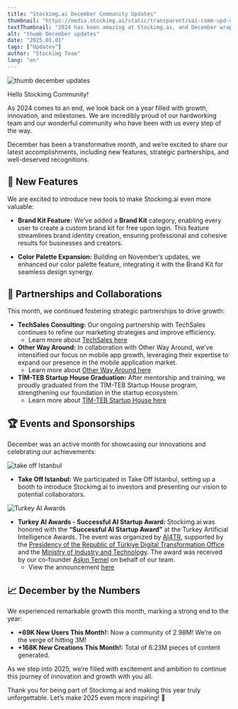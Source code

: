```yaml
---
title: "Stockimg.ai December Community Updates"
thumbnail: "https://media.stockimg.ai/static/transparent/sai-comm-upd-dec-tr.png"
textThumbnail: "2024 has been amazing at Stockimg.ai, and December wrapped it up beautifully. We’re excited to share our latest accomplishments, including new features, strategic partnerships, and recognitions"
alt: "thumb December updates"
date: "2025.01.01"
tags: ["Updates"]
author: "Stockimg Team"
lang: "en"
---
```


![thumb december updates](https://media.stockimg.ai/static/transparent/sai-comm-upd-dec-tr.png)  

Hello Stockimg Community!

As 2024 comes to an end, we look back on a year filled with growth, innovation, and milestones. We are incredibly proud of our hardworking team and our wonderful community who have been with us every step of the way.

December has been a transformative month, and we’re excited to share our latest accomplishments, including new features, strategic partnerships, and well-deserved recognitions.  

## 🌟 New Features  

We are excited to introduce new tools to make Stockimg.ai even more valuable:  

- **Brand Kit Feature:** We’ve added a **Brand Kit** category, enabling every user to create a custom brand kit for free upon login. This feature streamlines brand identity creation, ensuring professional and cohesive results for businesses and creators.  

- **Color Palette Expansion:** Building on November’s updates, we enhanced our color palette feature, integrating it with the Brand Kit for seamless design synergy.  

## 🤝 Partnerships and Collaborations  

This month, we continued fostering strategic partnerships to drive growth:  

- **TechSales Consulting:** Our ongoing partnership with TechSales continues to refine our marketing strategies and improve efficiency.  
    - Learn more about [TechSales here](https://techsalestr.com/)  
- **Other Way Around:** In collaboration with Other Way Around, we’ve intensified our focus on mobile app growth, leveraging their expertise to expand our presence in the mobile application market.  
    - Learn more about [Other Way Around here](https://otherwayaround.co/)  
- **TİM-TEB Startup House Graduation:** After mentorship and training, we proudly graduated from the TİM-TEB Startup House program, strengthening our foundation in the startup ecosystem.  
    - Learn more about [TİM-TEB Startup House here](https://timlegirisim.com/tr/default.html)  

## 🏆 Events and Sponsorships  

December was an active month for showcasing our innovations and celebrating our achievements:  

![take off Istanbul](https://media.stockimg.ai/static/solid/takeoff-istanbul.png)

- **Take Off Istanbul:** We participated in Take Off Istanbul, setting up a booth to introduce Stockimg.ai to investors and presenting our vision to potential collaborators.  

![Turkey AI Awards](https://media.stockimg.ai/static/solid/turkey-ai-awards.jpg)

- **Turkey AI Awards - Successful AI Startup Award:** Stockimg.ai was honored with the **“Successful AI Startup Award”** at the Turkey Artificial Intelligence Awards. The event was organized by [AI4TR](https://www.linkedin.com/company/ai4tr/?lipi=urn%3Ali%3Apage%3Ad_flagship3_detail_base%3BgfGJnhEjRbuVnLgwQ2whgA%3D%3D), supported by the [Presidency of the Republic of Türkiye Digital Transformation Office](https://www.linkedin.com/company/dijitaltr/?lipi=urn%3Ali%3Apage%3Ad_flagship3_detail_base%3BgfGJnhEjRbuVnLgwQ2whgA%3D%3D) and the [Ministry of Industry and Technology](https://www.linkedin.com/company/tcsanayi/?lipi=urn%3Ali%3Apage%3Ad_flagship3_detail_base%3BgfGJnhEjRbuVnLgwQ2whgA%3D%3D). The award was received by our co-founder [Aşkın Temel](https://www.linkedin.com/in/askintemel/) on behalf of our team.  
    - View the announcement [here](https://www.linkedin.com/posts/bugrahan-zeki-kadak_ai4tr-%C3%BClkem-i%CC%87%C3%A7in-yapay-zek%C3%A2-derne%C4%9Fi-taraf%C4%B1ndan-activity-7275755110444449792-QcjS?utm_source=share&utm_medium=member_ios)  

## 📈 December by the Numbers  

We experienced remarkable growth this month, marking a strong end to the year:

- **+69K New Users This Month!:** Now a community of 2.98M! We’re on the verge of hitting 3M!
- **+168K New Creations This Month!:** Total of 6.23M pieces of content generated.

As we step into 2025, we’re filled with excitement and ambition to continue this journey of innovation and growth with you all. 

Thank you for being part of Stockimg.ai and making this year truly unforgettable. Let’s make 2025 even more inspiring! 🎉  